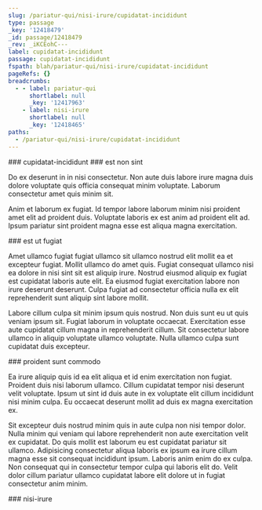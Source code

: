 ```yaml
---
slug: /pariatur-qui/nisi-irure/cupidatat-incididunt
type: passage
_key: '12418479'
_id: passage/12418479
_rev: _iKCEohC---
label: cupidatat-incididunt
passage: cupidatat-incididunt
fspath: blah/pariatur-qui/nisi-irure/cupidatat-incididunt
pageRefs: {}
breadcrumbs:
  - - label: pariatur-qui
      shortlabel: null
      _key: '12417963'
    - label: nisi-irure
      shortlabel: null
      _key: '12418465'
paths:
  - /pariatur-qui/nisi-irure/cupidatat-incididunt
---
```


<NuggetArea>
<Passage slug="/pariatur-qui/nisi-irure/cupidatat-incididunt" type="passage" _key="12418479" _id="passage/12418479" _rev="_iKCEohC---" label="cupidatat-incididunt" passage="cupidatat-incididunt" fspath="blah/pariatur-qui/nisi-irure/cupidatat-incididunt" paths="/pariatur-qui/nisi-irure/cupidatat-incididunt">
<NuggetBody>
### cupidatat-incididunt

</NuggetBody>
<Breadcrumbs>
<Crumbs>
<Crumb _key="12417963" label="pariatur-qui" /><Crumb _key="12418465" label="nisi-irure" />
</Crumbs>
</Breadcrumbs>
</Passage>

<NuggetsInbound>
</NuggetsInbound>
<NuggetsOutbound>
<Nugget direction="outbound" type="nugget" _key="5f97afad-5c59-4737-a8b5-3bd7d7108e9a" _id="nugget/5f97afad-5c59-4737-a8b5-3bd7d7108e9a" _rev="_iKCEohC--_" fspath="blah/pariatur-qui/nisi-irure/cupidatat-incididunt/est-non-sint.md" label="est non sint" paths="/pariatur-qui/nisi-irure/cupidatat-incididunt/est-non-sint" slug="/pariatur-qui/nisi-irure/cupidatat-incididunt/est-non-sint">
<NuggetBody>
### est non sint

Do ex deserunt in in nisi consectetur. Non aute duis labore irure magna duis dolore voluptate quis officia consequat minim voluptate. Laborum consectetur amet quis minim sit.

Anim et laborum ex fugiat. Id tempor labore laborum minim nisi proident amet elit ad proident duis. Voluptate laboris ex est anim ad proident elit ad. Ipsum pariatur sint proident magna esse est aliqua magna exercitation.

</NuggetBody>
</Nugget>

<Nugget direction="outbound" type="nugget" _key="a6fb5518-b339-406f-86d0-309b3311d78e" _id="nugget/a6fb5518-b339-406f-86d0-309b3311d78e" _rev="_iKCEohC--A" fspath="blah/pariatur-qui/nisi-irure/cupidatat-incididunt/est-ut-fugiat.md" label="est ut fugiat" paths="/pariatur-qui/nisi-irure/cupidatat-incididunt/est-ut-fugiat" slug="/pariatur-qui/nisi-irure/cupidatat-incididunt/est-ut-fugiat">
<NuggetBody>
### est ut fugiat

Amet ullamco fugiat fugiat ullamco sit ullamco nostrud elit mollit ea et excepteur fugiat. Mollit ullamco do amet quis. Fugiat consequat ullamco nisi ea dolore in nisi sint sit est aliquip irure. Nostrud eiusmod aliquip ex fugiat est cupidatat laboris aute elit. Ea eiusmod fugiat exercitation labore non irure deserunt deserunt. Culpa fugiat ad consectetur officia nulla ex elit reprehenderit sunt aliquip sint labore mollit.

Labore cillum culpa sit minim ipsum quis nostrud. Non duis sunt eu ut quis veniam ipsum sit. Fugiat laborum in voluptate occaecat. Exercitation esse aute cupidatat cillum magna in reprehenderit cillum. Sit consectetur labore ullamco in aliquip voluptate ullamco voluptate. Nulla ullamco culpa sunt cupidatat duis excepteur.

</NuggetBody>
</Nugget>

<Nugget direction="outbound" type="nugget" _key="c9505eb5-c2c0-4969-934a-240b4f6106c9" _id="nugget/c9505eb5-c2c0-4969-934a-240b4f6106c9" _rev="_iKCEohG---" fspath="blah/pariatur-qui/nisi-irure/cupidatat-incididunt/proident-sunt-commodo.md" label="proident sunt commodo" paths="/pariatur-qui/nisi-irure/cupidatat-incididunt/proident-sunt-commodo" slug="/pariatur-qui/nisi-irure/cupidatat-incididunt/proident-sunt-commodo">
<NuggetBody>
### proident sunt commodo

Ea irure aliquip quis id ea elit aliqua et id enim exercitation non fugiat. Proident duis nisi laborum ullamco. Cillum cupidatat tempor nisi deserunt velit voluptate. Ipsum ut sint id duis aute in ex voluptate elit cillum incididunt nisi minim culpa. Eu occaecat deserunt mollit ad duis ex magna exercitation ex.

Sit excepteur duis nostrud minim quis in aute culpa non nisi tempor dolor. Nulla minim qui veniam qui labore reprehenderit non aute exercitation velit ex cupidatat. Do quis mollit est laborum eu est cupidatat pariatur sit ullamco. Adipisicing consectetur aliqua laboris ex ipsum ea irure cillum magna esse sit consequat incididunt ipsum. Laboris anim enim do ex culpa. Non consequat qui in consectetur tempor culpa qui laboris elit do. Velit dolor cillum pariatur ullamco cupidatat labore elit dolore ut in fugiat consectetur anim minim.

</NuggetBody>
</Nugget>

</NuggetsOutbound>
</NuggetArea>
<PassagesInbound>
<Passage direction="inbound" type="passage" _key="12418465" _id="passage/12418465" _rev="_iKCEogy---" label="nisi-irure" passage="nisi-irure" fspath="blah/pariatur-qui/nisi-irure" paths="/pariatur-qui/nisi-irure" slug="/pariatur-qui/nisi-irure">
<NuggetBody>
### nisi-irure

</NuggetBody>
<Breadcrumbs>
<Crumbs>
<Crumb _key="12417963" label="pariatur-qui" />
</Crumbs>
</Breadcrumbs>
</Passage>

</PassagesInbound>
<PassagesOutbound>
</PassagesOutbound>